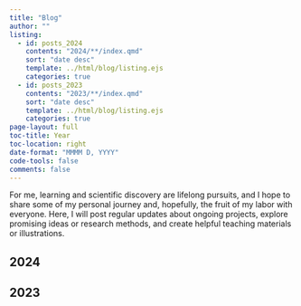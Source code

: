 ```yaml
---
title: "Blog"
author: ""
listing:
  - id: posts_2024
    contents: "2024/**/index.qmd"
    sort: "date desc"
    template: ../html/blog/listing.ejs
    categories: true
  - id: posts_2023
    contents: "2023/**/index.qmd"
    sort: "date desc"
    template: ../html/blog/listing.ejs
    categories: true
page-layout: full
toc-title: Year
toc-location: right
date-format: "MMMM D, YYYY"
code-tools: false
comments: false
---
```


For me, learning and scientific discovery are lifelong pursuits, and I hope to share some of my personal journey and, hopefully, the fruit of my labor with everyone. Here, I will post regular updates about ongoing projects, explore promising ideas or research methods, and create helpful teaching materials or illustrations. 

## 2024

::: {#posts_2024}
:::

## 2023

::: {#posts_2023}
:::
